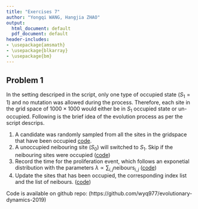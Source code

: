 ```yaml
---
title: "Exercises 7"
author: "Yongqi WANG, Hangjia ZHAO"
output:
  html_document: default
  pdf_document: default
header-includes:
- \usepackage{amsmath}
- \usepackage{blkarray}
- \usepackage{bm}
---
```


\newcommand{\od}[2]{\frac{\mathrm{d} #1}{\mathrm{d} #2}}
\newcommand{\pd}[2]{\frac{\partial #1}{\partial #2}}

## Problem 1

In the setting descriped in the script, only one type of occupied state ($S_1 = 1$) and no mutation was allowed during the process. Therefore, each site in the grid space of $1000 \times 1000$ would either be in $S_1$ occupied state or un-occupied. Following is the brief idea of the evolution process as per the script descrips.

1. A candidate was randomly sampled from all the sites in the gridspace that have been occupied [code](https://github.com/robjohnnoble/EdenModel/blob/9c4524d1183cc1b0429f27dbdb98d5908dc1b587/EdenModelSim.R#L74).
2. A unoccupied neibouring site ($S_0$) will switched to $S_1$.
  Skip if the neibouring sites were occupied ([code](https://github.com/robjohnnoble/EdenModel/blob/9c4524d1183cc1b0429f27dbdb98d5908dc1b587/EdenModelSim.R#L84))
3. Record the time for the proliferation event, which follows an exponetial distribution with the parameters $\lambda \propto \sum_{i,j} \text{neibours}_{i,j}$ ([code](https://github.com/robjohnnoble/EdenModel/blob/9c4524d1183cc1b0429f27dbdb98d5908dc1b587/EdenModelSim.R#L99))
4. Update the sites that has been occupied, the corresponding index list and the list of neibours. ([code](https://github.com/robjohnnoble/EdenModel/blob/9c4524d1183cc1b0429f27dbdb98d5908dc1b587/EdenModelSim.R#L110))


Code is available on github repo:
(https://github.com/wyq977/evolutionary-dynamics-2019)
